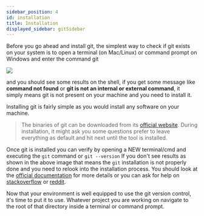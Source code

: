 ```yaml
---
sidebar_position: 4
id: installation
title: Installation
displayed_sidebar: gitSidebar
---
```


Before you go ahead and install git, the simplest way to check if git exists on your system is to open a terminal (on Mac/Linux) or command prompt on Windows and enter the command git

![](https://cdn-images-1.medium.com/max/1600/1*WF82X-6yPzw10DIhMGr-KQ.png)

and you should see some results on the shell, if you get some message like **command not found** or **git is not an internal or external command**, it simply means git is not present on your machine and you need to install it.

Installing git is fairly simple as you would install any software on your machine.

> The binaries of git can be downloaded from its [official website](https://git-scm.com/download/). During installation, it might ask you some questions prefer to leave everything as default and hit next until the tool is installed.

Once git is installed you can verify by opening a NEW terminal/cmd and executing the `git` command or `git --version` If you don't see results as shown in the above image that means the `git` installation is not properly done and you need to relook into the installation process. You should look at the [official documentation](https://git-scm.com/book/en/v2/Getting-Started-Installing-Git) for more details or you can ask for help on [stackoverflow](https://stackoverflow.com/questions/tagged/git) or [reddit](https://www.reddit.com/r/git/).

Now that your environment is well equipped to use the git version control, it's time to put it to use. Whatever project you are working on navigate to the root of that directory inside a terminal or command prompt.